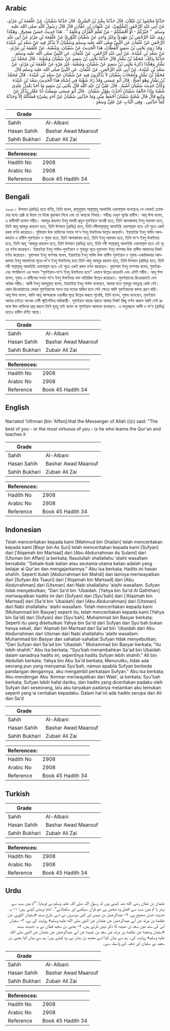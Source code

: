 ## Arabic


<div dir="rtl" lang="ar" style={{fontSize:'larger',backgroundColor:'#f8f9fa',padding:20}}>
حَدَّثَنَا مَحْمُودُ بْنُ غَيْلاَنَ، قَالَ حَدَّثَنَا بِشْرُ بْنُ السَّرِيِّ، قَالَ حَدَّثَنَا سُفْيَانُ، عَنْ عَلْقَمَةَ بْنِ مَرْثَدٍ، عَنْ أَبِي عَبْدِ الرَّحْمَنِ السُّلَمِيِّ، عَنْ عُثْمَانَ بْنِ عَفَّانَ، قَالَ قَالَ رَسُولُ اللَّهِ صلى الله عليه وسلم ‏ "‏ خَيْرُكُمْ - أَوْ أَفْضَلُكُمْ - مَنْ تَعَلَّمَ الْقُرْآنَ وَعَلَّمَهُ ‏"‏ ‏.‏ هَذَا حَدِيثٌ حَسَنٌ صَحِيحٌ ‏.‏ وَهَكَذَا رَوَى عَبْدُ الرَّحْمَنِ بْنُ مَهْدِيٍّ وَغَيْرُ وَاحِدٍ عَنْ سُفْيَانَ الثَّوْرِيِّ عَنْ عَلْقَمَةَ بْنِ مَرْثَدٍ عَنْ أَبِي عَبْدِ الرَّحْمَنِ عَنْ عُثْمَانَ عَنِ النَّبِيِّ صلى الله عليه وسلم وَسُفْيَانُ لاَ يَذْكُرُ فِيهِ عَنْ سَعْدِ بْنِ عُبَيْدَةَ ‏.‏ وَقَدْ رَوَى يَحْيَى بْنُ سَعِيدٍ الْقَطَّانُ، هَذَا الْحَدِيثَ عَنْ سُفْيَانَ، وَشُعْبَةَ، عَنْ عَلْقَمَةَ بْنِ مَرْثَدٍ، عَنْ سَعْدِ بْنِ عُبَيْدَةَ، عَنْ أَبِي عَبْدِ الرَّحْمَنِ، عَنْ عُثْمَانَ، عَنِ النَّبِيِّ صلى الله عليه وسلم. حَدَّثَنَا بِذَلِكَ، مُحَمَّدُ بْنُ بَشَّارٍ قَالَ حَدَّثَنَا يَحْيَى بْنُ سَعِيدٍ عَنْ سُفْيَانَ وَشُعْبَةَ ‏.‏ قَالَ مُحَمَّدُ بْنُ بَشَّارٍ وَهَكَذَا ذَكَرَهُ يَحْيَى بْنُ سَعِيدٍ عَنْ سُفْيَانَ، وَشُعْبَةَ، غَيْرَ مَرَّةٍ عَنْ عَلْقَمَةَ بْنِ مَرْثَدٍ، عَنْ سَعْدِ بْنِ عُبَيْدَةَ، عَنْ أَبِي عَبْدِ الرَّحْمَنِ، عَنْ عُثْمَانَ، عَنِ النَّبِيِّ صلى الله عليه وسلم قَالَ مُحَمَّدُ بْنُ بَشَّارٍ وَأَصْحَابُ سُفْيَانَ لاَ يَذْكُرُونَ فِيهِ عَنْ سُفْيَانَ عَنْ سَعْدِ بْنِ عُبَيْدَةَ ‏.‏ قَالَ مُحَمَّدُ بْنُ بَشَّارٍ وَهُوَ أَصَحُّ ‏.‏ قَالَ أَبُو عِيسَى وَقَدْ زَادَ شُعْبَةُ فِي إِسْنَادِ هَذَا الْحَدِيثِ سَعْدَ بْنَ عُبَيْدَةَ وَكَأَنَّ حَدِيثَ سُفْيَانَ أَشْبَهُ ‏.‏ قَالَ عَلِيُّ بْنُ عَبْدِ اللَّهِ قَالَ يَحْيَى بْنُ سَعِيدٍ مَا أَحَدٌ يَعْدِلُ عِنْدِي شُعْبَةَ وَإِذَا خَالَفَهُ سُفْيَانُ أَخَذْتُ بِقَوْلِ سُفْيَانَ ‏.‏ قَالَ أَبُو عِيسَى سَمِعْتُ أَبَا عَمَّارٍ يَذْكُرُ عَنْ وَكِيعٍ قَالَ قَالَ شُعْبَةُ سُفْيَانُ أَحْفَظُ مِنِّي وَمَا حَدَّثَنِي سُفْيَانُ عَنْ أَحَدٍ بِشَيْءٍ فَسَأَلْتُهُ إِلاَّ وَجَدْتُهُ كَمَا حَدَّثَنِي ‏.‏ وَفِي الْبَابِ عَنْ عَلِيٍّ وَسَعْدٍ ‏.‏
</div>
<div style={{backgroundColor:'#f8f9fa',padding:20, marginBottom: 10}}><table> <thead> <tr> <th>Grade</th> <th></th> </tr> </thead> <tbody> <tr><td>Sahih</td><td>Al-Albani</td></tr><tr><td>Hasan Sahih</td><td>Bashar Awad Maarouf</td></tr><tr><td>Sahih Bukhari</td><td>Zubair Ali Zai</td></tr></tbody></table><table> <thead> <tr> <th>References:</th> <th></th> </tr> </thead> <tbody><tr><td>Hadith No</td><td>2908</td></tr><tr><td>Arabic No</td><td>2908</td></tr><tr><td>Reference</td><td>Book 45 Hadith 34</td></tr></tbody></table></div>

## Bengali


<div dir="ltr" lang="bn" style={{fontSize:'larger',backgroundColor:'#f8f9fa',padding:20}}>
২৯০৮। উসমান (রাযিঃ) হতে বর্ণিত, তিনি বলেন, রাসূলুল্লাহ সাল্লাল্লাহু আলাইহি ওয়াসাল্লাম বলেছেনঃ সে লোকই তোমাদের মধ্যে শ্রেষ্ঠ বা উত্তম যে নিজে কুরআন শিখে এবং তা অন্যকে শিখায়। সহীহঃ দেখুন পূর্বের হাদীস। আবূ ঈসা বলেন, এ হাদীসটি হাসান সহীহ। আবদুর রাহমান ইবনু মাহদী প্রমুখ সুফইয়ান সাওরী হতে, তিনি আলকামাহ্ ইবনু মারসাদ হতে, তিনি আবূ আবদুর রাহমান হতে, তিনি উসমান (রাযিঃ) হতে, তিনি নবীসাল্লাল্লাহু আলাইহি ওয়াসাল্লাম হতে এই সুত্রে একই রকম বর্ণনা করেছেন। সুফিয়ান উক্ত হাদিসের সনদে সা'দ ইবনু উবাইদার উল্লেখ করেননি। ইয়াহইয়া ইবনু সাঈদ আল-কাত্তান এ হাদীস সুফইয়ান ও শুবাহ হতে, তিনি আলকামাহ হতে, তিনি ইবনু মারসাদ হতে, তিনি সা'দ ইবনু উবাইদাহ হতে, তিনি আবূ 'আবদুর রাহমান হতে, তিনি উসমান (রাযিঃ) হতে, তিনি নবী সাল্লাল্লাহু আলাইহি ওয়াসাল্লাম হতে এই সূত্রে বর্ণনা করেছেন। ইয়াহইয়া ইবনু সাঈদ-সুফইয়ান ও শুবাহুর সূত্রে মুহাম্মাদ ইবনু বাশশার উক্ত হাদীস আমাদের নিকট বর্ণনা করেছেন। মুহাম্মাদ ইবনু বাশশার বলেন, ইয়াহইয়া ইবনু সাঈদ উক্ত হাদীস সুফইয়ান ও শুবাহ-একাধিকবার আলকামাহ ইবনু মারসাদের সূত্রে-সা'দ ইবনু উবাইদাহ্ হতে তিনি আবূ আবদুর রহমান হতে, তিনি উসমান (রাযিঃ) হতে, তিনি নবী সাল্লাল্লাহু আলাইহি ওয়াসাল্লাম হতে এই সূত্রে একই রকম বর্ণনা করেছেন। মুহাম্মাদ ইবনু বাশশার বলেন, সুফইয়ানের শাগরিদগণ এর সনদে "সুফইয়ান-সা'দ ইবনু উবাইদাহ হতে" এভাবে উল্লেখ করেননি এবং এটাই সহীহ। আবূ ঈসা বলেন, শুবাহ এ হাদীসের সনদে সা'দ ইবনু উবাইদার নাম অতিরিক্ত উল্লেখ করেছেন। সুফইয়ানের রিওয়ায়াতই যেন অধিক সহীহ। আলী ইবনু আবদুল্লাহ বলেন, ইয়াহইয়া ইবনু সাঈদ বলেছেন, আমার মতে শুবাহুর সমতুল্য কেউ নেই। কোন রিওয়ায়াতের বেলায় সুফইয়ানের সাথে তার মতের অমিল হলে সেই ক্ষেত্রে আমি সুফইয়ানের বক্তব্য গ্রহণ করি। আবূ ঈসা বলেন, আমি আবূ আম্মারকে ওয়াকীর সূত্রে উল্লেখ করতে শুনেছি, তিনি বলেন, শুবাহ বলেছেন, সুফইয়ান আমার চাইতে অনেক বেশী স্মৃতিশক্তির অধিকারী। সুফইয়ান কারো বরাতে আমার নিকট কিছু বর্ণনা করলে আমি সেই প্রসঙ্গে উক্ত ব্যক্তিকে প্রশ্ন করলে তিনি হুবহু তাই বলেন যা সুফইয়ান আমাকে বলেছেন। এ অনুচ্ছেদে আলী ও সা'দ (রাযিঃ) হতেও হাদীস বর্ণিত আছে।
</div>
<div style={{backgroundColor:'#f8f9fa',padding:20, marginBottom: 10}}><table> <thead> <tr> <th>Grade</th> <th></th> </tr> </thead> <tbody> <tr><td>Sahih</td><td>Al-Albani</td></tr><tr><td>Hasan Sahih</td><td>Bashar Awad Maarouf</td></tr><tr><td>Sahih Bukhari</td><td>Zubair Ali Zai</td></tr></tbody></table><table> <thead> <tr> <th>References:</th> <th></th> </tr> </thead> <tbody><tr><td>Hadith No</td><td>2908</td></tr><tr><td>Arabic No</td><td>2908</td></tr><tr><td>Reference</td><td>Book 45 Hadith 34</td></tr></tbody></table></div>

## English


<div dir="ltr" lang="en" style={{fontSize:'larger',backgroundColor:'#f8f9fa',padding:20}}>
Narrated 'Uthman [bin 'Affan]:that the Messenger of Allah (ﷺ) said: "The best of you - or the most virtuous of you - is he who learns the Qur'an and teaches it
</div>
<div style={{backgroundColor:'#f8f9fa',padding:20, marginBottom: 10}}><table> <thead> <tr> <th>Grade</th> <th></th> </tr> </thead> <tbody> <tr><td>Sahih</td><td>Al-Albani</td></tr><tr><td>Hasan Sahih</td><td>Bashar Awad Maarouf</td></tr><tr><td>Sahih Bukhari</td><td>Zubair Ali Zai</td></tr></tbody></table><table> <thead> <tr> <th>References:</th> <th></th> </tr> </thead> <tbody><tr><td>Hadith No</td><td>2908</td></tr><tr><td>Arabic No</td><td>2908</td></tr><tr><td>Reference</td><td>Book 45 Hadith 34</td></tr></tbody></table></div>

## Indonesian


<div dir="ltr" lang="id" style={{fontSize:'larger',backgroundColor:'#f8f9fa',padding:20}}>
Telah menceritakan kepada kami [Mahmud bin Ghailan] telah menceritakan kepada kami [Bisyr bin As Suri] telah menceritakan kepada kami [Sufyan] dari ['Alqamah bin Martsad] dari [Abu Abdurrahman As Sulami] dari [Utsman bin Affan] ia berkata; Rasulullah shallallahu 'alaihi wasallam bersabda: "Sebaik-baik kalian atau seutama-utama kalian adalah yang belajar al Qur'an dan mengajarkannya." Abu Isa berkata; Hadits ini hasan shahih. Seperti itulah [Abdurrahman bin Mahdi] dan lainnya meriwayatkan dari [Sufyan Ats Tsauri] dari ['Alqamah bin Martsad] dari [Abu Abdurrahman] dari [Utsman] dari Nabi shallallahu 'alaihi wasallam. Sufyan tidak menyebutkan; "Dari Sa'd bin 'Ubaidah. [Yahya bin Sa'id Al Qaththan] meriwayatkan hadits ini dari [Sufyan] dan [Syu'bah] dari ['Alqamah bin Martsad] dari [Sa'd bin 'Ubaidah] dari [Abu Abdurrahman] dari [Utsman] dari Nabi shallallahu 'alaihi wasallam. Telah menceritakan kepada kami [Muhammad bin Basyar] seperti itu, telah menceritakan kepada kami [Yahya bin Sa'id] dari [Sufyan] dan [Syu'bah]. Muhammad bin Basyar berkata; Seperti itu yang disebutkan Yahya bin Sa'id dari Sufyan dan Syu'bah bukan hanya sekali, dari 'Alqmah bin Martsad dari Sa'ad bin 'Ubaidah dari Abu Abdurrahman dari Utsman dari Nabi shallallahu 'alaihi wasallam. Muhammad bin Basyar dan sahabat-sahabat Sufyan tidak menyebutkan; "Dari Sufyan dari Sa'ad bin 'Ubaidah." Muhammad bin Basyar berkata; "Itu lebih shahih." Abu Isa berkata; "Syu'bah menambahkan Sa'ad bin Ubaidah dalam sanadnya hadits ini, sepertinya hadits Sufyan lebih shahih." Ali bin Abdullah berkata; Yahya bin Abu Sa'id berkata; Menurutku, tidak ada seorang pun yang menyamai Syu'bah, namun apabila Sufyan berbeda pandangan dengannya, aku mengambil perkataan Sufyan." Abu Isa berkata; Aku mendengar Abu 'Ammar meriwayatkan dari Waki', ia berkata; Syu'bah berkata; Sufyan lebih hafal dariku, dan hadits yang diceritakan padaku oleh Sufyan dari seseorang, lalu aku tanyakan padanya melainkan aku temukan seperti yang ia ceritakan kepadaku. Dalam hal ini ada hadits serupa dari Ali dan Sa'd
</div>
<div style={{backgroundColor:'#f8f9fa',padding:20, marginBottom: 10}}><table> <thead> <tr> <th>Grade</th> <th></th> </tr> </thead> <tbody> <tr><td>Sahih</td><td>Al-Albani</td></tr><tr><td>Hasan Sahih</td><td>Bashar Awad Maarouf</td></tr><tr><td>Sahih Bukhari</td><td>Zubair Ali Zai</td></tr></tbody></table><table> <thead> <tr> <th>References:</th> <th></th> </tr> </thead> <tbody><tr><td>Hadith No</td><td>2908</td></tr><tr><td>Arabic No</td><td>2908</td></tr><tr><td>Reference</td><td>Book 45 Hadith 34</td></tr></tbody></table></div>

## Turkish


<div dir="ltr" lang="tr" style={{fontSize:'larger',backgroundColor:'#f8f9fa',padding:20}}>

</div>
<div style={{backgroundColor:'#f8f9fa',padding:20, marginBottom: 10}}><table> <thead> <tr> <th>Grade</th> <th></th> </tr> </thead> <tbody> <tr><td>Sahih</td><td>Al-Albani</td></tr><tr><td>Hasan Sahih</td><td>Bashar Awad Maarouf</td></tr><tr><td>Sahih Bukhari</td><td>Zubair Ali Zai</td></tr></tbody></table><table> <thead> <tr> <th>References:</th> <th></th> </tr> </thead> <tbody><tr><td>Hadith No</td><td>2908</td></tr><tr><td>Arabic No</td><td>2908</td></tr><tr><td>Reference</td><td>Book 45 Hadith 34</td></tr></tbody></table></div>

## Urdu


<div dir="rtl" lang="ur" style={{fontSize:'larger',backgroundColor:'#f8f9fa',padding:20}}>
عثمان بن عفان رضی الله عنہ کہتے ہیں کہ رسول اللہ صلی اللہ علیہ وسلم نے فرمایا: ”تم میں سب سے بہتر یا تم میں سب سے افضل وہ شخص ہے جو قرآن سیکھے اور سکھلائے“۔ امام ترمذی کہتے ہیں: ۱- یہ حدیث حسن صحیح ہے، ۲- عبدالرحمٰن بن مہدی اور کئی دوسروں نے اسی طرح بسند «سفيان الثوري عن علقمة بن مرثد عن أبي عبدالرحمٰن عن عثمان عن النبي صلى الله عليه وسلم» روایت کی ہے، ۳- سفیان اس کی سند میں سعد بن عبیدہ کا ذکر نہیں کرتے ہیں، ۴- یحییٰ بن سعید قطان نے یہ حدیث بسند «سفيان وشعبة عن علقمة بن مرثد عن سعد بن عبيدة عن أبي عبدالرحمٰن عن عثمان عن النبي صلى الله عليه وسلم» روایت کی۔ ہم سے بیان کیا اسے محمد بن بشار نے، وہ کہتے ہیں: ہم سے بیان کیا یحییٰ بن سعید نے سفیان اور شعبہ کے واسطہ سے۔
</div>
<div style={{backgroundColor:'#f8f9fa',padding:20, marginBottom: 10}}><table> <thead> <tr> <th>Grade</th> <th></th> </tr> </thead> <tbody> <tr><td>Sahih</td><td>Al-Albani</td></tr><tr><td>Hasan Sahih</td><td>Bashar Awad Maarouf</td></tr><tr><td>Sahih Bukhari</td><td>Zubair Ali Zai</td></tr></tbody></table><table> <thead> <tr> <th>References:</th> <th></th> </tr> </thead> <tbody><tr><td>Hadith No</td><td>2908</td></tr><tr><td>Arabic No</td><td>2908</td></tr><tr><td>Reference</td><td>Book 45 Hadith 34</td></tr></tbody></table></div>